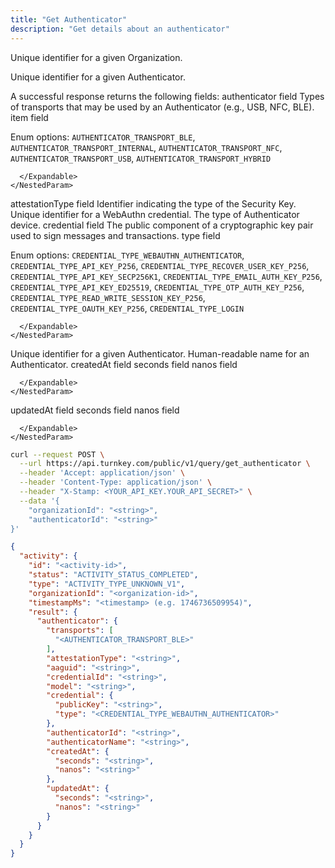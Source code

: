 ```yaml
---
title: "Get Authenticator"
description: "Get details about an authenticator"
---
```



<EndpointPath type="query" path="get_authenticator" />

<Authorizations />

<H3Bordered text="Body" />

<ParamField body="organizationId" type="string" required={true}>

Unique identifier for a given Organization.
</ParamField>

<ParamField body="authenticatorId" type="string" required={true}>

Unique identifier for a given Authenticator.
</ParamField>


<H3Bordered text="Response" />
A successful response returns the following fields:

<ResponseField name="authenticator" type="object" required={true}>
  authenticator field
  <Expandable title="authenticator details">
    <NestedParam parentKey="authenticator" childKey="transports" type="array" required={true}>
      Types of transports that may be used by an Authenticator (e.g., USB, NFC, BLE).
      <Expandable title="transports details">
        <NestedParam parentKey="authenticator.transports" childKey="item" type="enum" required={true}>
item field
  
Enum options: `AUTHENTICATOR_TRANSPORT_BLE`, `AUTHENTICATOR_TRANSPORT_INTERNAL`, `AUTHENTICATOR_TRANSPORT_NFC`, `AUTHENTICATOR_TRANSPORT_USB`, `AUTHENTICATOR_TRANSPORT_HYBRID`

</NestedParam>

      </Expandable>
    </NestedParam>
<NestedParam parentKey="authenticator" childKey="attestationType" type="string" required={true}>
attestationType field
</NestedParam>
<NestedParam parentKey="authenticator" childKey="aaguid" type="string" required={true}>
Identifier indicating the type of the Security Key.
</NestedParam>
<NestedParam parentKey="authenticator" childKey="credentialId" type="string" required={true}>
Unique identifier for a WebAuthn credential.
</NestedParam>
<NestedParam parentKey="authenticator" childKey="model" type="string" required={true}>
The type of Authenticator device.
</NestedParam>
<NestedParam parentKey="authenticator" childKey="credential" type="object" required={true}>
      credential field
      <Expandable title="credential details">
        <NestedParam parentKey="authenticator.credential" childKey="publicKey" type="string" required={true}>
The public component of a cryptographic key pair used to sign messages and transactions.
</NestedParam>
<NestedParam parentKey="authenticator.credential" childKey="type" type="enum" required={true}>
type field
  
Enum options: `CREDENTIAL_TYPE_WEBAUTHN_AUTHENTICATOR`, `CREDENTIAL_TYPE_API_KEY_P256`, `CREDENTIAL_TYPE_RECOVER_USER_KEY_P256`, `CREDENTIAL_TYPE_API_KEY_SECP256K1`, `CREDENTIAL_TYPE_EMAIL_AUTH_KEY_P256`, `CREDENTIAL_TYPE_API_KEY_ED25519`, `CREDENTIAL_TYPE_OTP_AUTH_KEY_P256`, `CREDENTIAL_TYPE_READ_WRITE_SESSION_KEY_P256`, `CREDENTIAL_TYPE_OAUTH_KEY_P256`, `CREDENTIAL_TYPE_LOGIN`

</NestedParam>

      </Expandable>
    </NestedParam>
<NestedParam parentKey="authenticator" childKey="authenticatorId" type="string" required={true}>
Unique identifier for a given Authenticator.
</NestedParam>
<NestedParam parentKey="authenticator" childKey="authenticatorName" type="string" required={true}>
Human-readable name for an Authenticator.
</NestedParam>
<NestedParam parentKey="authenticator" childKey="createdAt" type="object" required={true}>
      createdAt field
      <Expandable title="createdAt details">
        <NestedParam parentKey="authenticator.createdAt" childKey="seconds" type="string" required={true}>
seconds field
</NestedParam>
<NestedParam parentKey="authenticator.createdAt" childKey="nanos" type="string" required={true}>
nanos field
</NestedParam>

      </Expandable>
    </NestedParam>
<NestedParam parentKey="authenticator" childKey="updatedAt" type="object" required={true}>
      updatedAt field
      <Expandable title="updatedAt details">
        <NestedParam parentKey="authenticator.updatedAt" childKey="seconds" type="string" required={true}>
seconds field
</NestedParam>
<NestedParam parentKey="authenticator.updatedAt" childKey="nanos" type="string" required={true}>
nanos field
</NestedParam>

      </Expandable>
    </NestedParam>

  </Expandable>
</ResponseField>

<RequestExample>

```bash cURL
curl --request POST \
  --url https://api.turnkey.com/public/v1/query/get_authenticator \
  --header 'Accept: application/json' \
  --header 'Content-Type: application/json' \
  --header "X-Stamp: <YOUR_API_KEY.YOUR_API_SECRET>" \
  --data '{
    "organizationId": "<string>",
    "authenticatorId": "<string>"
}'
```

</RequestExample>

<ResponseExample>

```json 200
{
  "activity": {
    "id": "<activity-id>",
    "status": "ACTIVITY_STATUS_COMPLETED",
    "type": "ACTIVITY_TYPE_UNKNOWN_V1",
    "organizationId": "<organization-id>",
    "timestampMs": "<timestamp> (e.g. 1746736509954)",
    "result": {
      "authenticator": {
        "transports": [
          "<AUTHENTICATOR_TRANSPORT_BLE>"
        ],
        "attestationType": "<string>",
        "aaguid": "<string>",
        "credentialId": "<string>",
        "model": "<string>",
        "credential": {
          "publicKey": "<string>",
          "type": "<CREDENTIAL_TYPE_WEBAUTHN_AUTHENTICATOR>"
        },
        "authenticatorId": "<string>",
        "authenticatorName": "<string>",
        "createdAt": {
          "seconds": "<string>",
          "nanos": "<string>"
        },
        "updatedAt": {
          "seconds": "<string>",
          "nanos": "<string>"
        }
      }
    }
  }
}
```

</ResponseExample>

